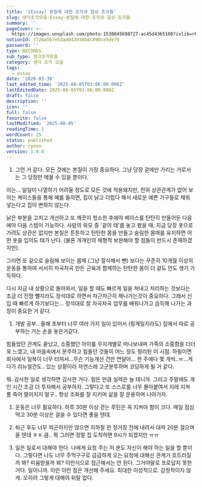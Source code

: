 ```yaml
---
title: '[Essay] 본질에 대한 조각과 일상 조각들'
slug: 생각조각모음-Essay-본질에-대한-조각과-일상-조각들
summary: ''
pageCover: >-
  https://images.unsplash.com/photo-1538045698727-ac45d4365100?ixlib=rb-4.0.3&q=85&fm=jpg&crop=entropy&cs=srgb
notionId: 7728a567e53a4043930bdc890ce9de79
password: ''
type: RECORDS
sub_type: 생각조각모음
category: 생각 조각 모음
tags:
  - essay
date: '2020-03-30'
last_edited_time: '2025-08-05T03:06:00.000Z'
lastEditedDate: 2025-08-05T03:06:00.000Z
draft: false
description: ''
icon: ''
full: false
favorite: false
lastModified: '2025-08-05'
readingTime: 1
wordCount: 25
status: published
author: ryoon
version: 1.0.0
---
```

1. 그런 거 같다. 모든 것에는 본질이 가장 중요하다. 그냥 당장 겉에만 가리는 거로서는 그 당장만 메꿀 수 있을 뿐이다.

이는... 일일이 나열하기 어려울 정도로 모든 것에 적용돼지만, 전혀 상관관계가 없어 보이는 케이스들을 통해 예를 들자면, 집이 낡고 더럽다 해서 새로운 예쁜 가구들로 채워 넣는다고 집이 변하지 않는다.


낡은 부분을 고치고 개선하고 또 깨끗이 청소한 후에야 베이스를 탄탄히 만들어둔 다음에야 다음 스텝이 가능하다. 사람의 외모 중 '겉의 태'를 놓고 봤을 때, 지금 당장 옷으로 가려도 상관은 없지만 본질은 튼튼하고 탄탄한 몸을 만들고 슬림한 몸매를 유지하면 어떤 옷을 입어도 태가 난다. (물론 개개인의 체형적 보완해야 할 점들이 반드시 존재하겠지만).


그러면 또 겉으로 슬림해 보이는 몸매 (그냥 절식해서 뺀) 보다는 꾸준히 10개월 이상의 운동을 통하여 서서히 차곡차곡 만든 근육과 함께하는 탄탄한 몸이 더 겉도 안도 생기 가득하다.


다시 지금 내 상황으로 돌아와서, 일을 할 때도 빠르게 일을 쳐내고 처리하는 것보다는 조금 더 진땀 뺄지라도 정석대로 하면서 차근차근히 해나가는것이 중요하다. 그래서 신입 때 빠르게 하기보다는... 정석대로 잘 차곡차곡 업무를 배워나가고 습득해 나가는 과정이 중요한 거 같다.

1. 개발 공부.. 올해 초부터 너무 여러 가지 일이 있어서 (핑계일지라도) 집에서 따로 공부하는 거는 손을 놓은거같다.

힘들었던 관계도 끝났고, 소중했던 아이를 무지개별로 떠나보내며 가족의 소중함을 더더욱 느꼈고, 내 마음속에서 분주하고 힘들던 것들이 어느 정도 정리된 이 시점. 하필이면 회사에서 일복이 너무 터져서...무슨 기능개선 건만 연달아... 한 주에다 몇 개씩..ㅠ...게다가 리뉴얼건도.. 있는 상황이라 자연스레 고군분투하며 코딩하게 될 거 같다.


뭐..감사한 일로 생각하면 감사한 거다. 힘든 만큼 실력은 늘 테니까. 그리고 주말에도 개인 시간 조금 더 투자해서 공부하자. 그렇다고 또 스스로를 너무 몰아붙여서 지레 지쳐 풀 죽어 떨어지지 말구.. 항상 조화를 잘 지키며 삶을 잘 운용하며 나아가자.

1. 운동은 너무 필요하다. 하루 30분 이상 걷는 루틴은 꼭 지켜야 함이 크다. 매일 점심 먹고 30분 이상은 걸을 수 있다면 좋을 텐데.




1. 퇴근 후도 너무 피곤하지만 않으면 지하철 한 정거장 전에 내려서 대략 20분 걸으며 올 텐데 ㅎㅎ.큼.. 뭐 그러면 정말 집 도착하면 9시가 되겠지만 ㅠㅠ
2. 일은 일로서 대해야 한다. 나에게 요청 주는 저 분도 자신이 해야 하는 일을 할 뿐이다. 그렇다면 나도 너무 주먹구구로 급급하게 오는 요청에 대해선 관계가 흐트러질까 봐? 미움받을까 봐? 이런식으로 접근해서는 안 된다. 그거야말로 프로답지 못한 거다. 일이니까. 이런 이런 점은 개선해 주세요. 최대한 이성적으로. 감정적이지 않게. 오히려 그렇게 대해야 뒤탈 없다.
